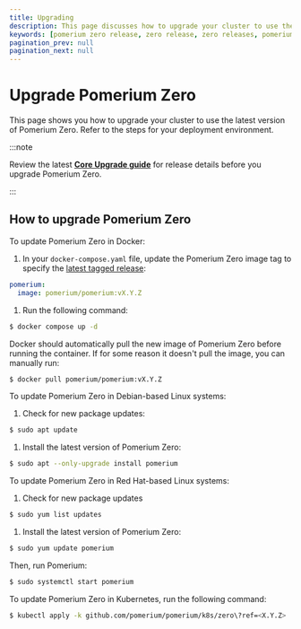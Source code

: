 ```yaml
---
title: Upgrading
description: This page discusses how to upgrade your cluster to use the latest version of Pomerium Zero.
keywords: [pomerium zero release, zero release, zero releases, pomerium zero releases, upgrade zero, zero version, latest zero version]
pagination_prev: null
pagination_next: null
---
```



# Upgrade Pomerium Zero

This page shows you how to upgrade your cluster to use the latest version of Pomerium Zero. Refer to the steps for your deployment environment.

:::note

Review the latest [**Core Upgrade guide**](/docs/deploy/core/upgrading) for release details before you upgrade Pomerium Zero.

:::

## How to upgrade Pomerium Zero

<Tabs>
<TabItem label="Docker" value="docker">

To update Pomerium Zero in Docker:

1. In your `docker-compose.yaml` file, update the Pomerium Zero image tag to specify the [latest tagged release](https://github.com/pomerium/pomerium/tags):
  ```yaml
  pomerium:
    image: pomerium/pomerium:vX.Y.Z
  ```

1. Run the following command:
  ```bash
  $ docker compose up -d
  ```

Docker should automatically pull the new image of Pomerium Zero before running the container. If for some reason it doesn't pull the image, you can manually run:

```bash
$ docker pull pomerium/pomerium:vX.Y.Z
```

</TabItem>
<TabItem label="Linux" value="linux">

To update Pomerium Zero in Debian-based Linux systems:

1. Check for new package updates:
  ```bash
  $ sudo apt update
  ```

1. Install the latest version of Pomerium Zero:

  ```bash
  $ sudo apt --only-upgrade install pomerium
  ```

To update Pomerium Zero in Red Hat-based Linux systems:

1. Check for new package updates
  ```bash
  $ sudo yum list updates
  ```

1. Install the latest version of Pomerium Zero:
```bash
$ sudo yum update pomerium
```

Then, run Pomerium:

```bash
$ sudo systemctl start pomerium
```

</TabItem>
<TabItem value="kubernetes" label="Kubernetes">

To update Pomerium Zero in Kubernetes, run the following command:

```bash
$ kubectl apply -k github.com/pomerium/pomerium/k8s/zero\?ref=<X.Y.Z>
```

</TabItem>
</Tabs>
